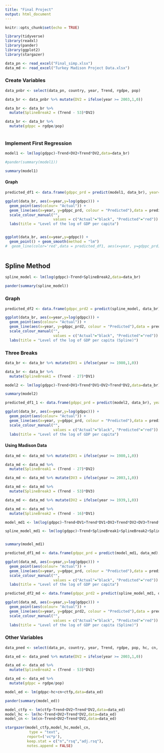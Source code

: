 ```yaml
---
title: "Final Project"
output: html_document
---
```


```r
knitr::opts_chunk$set(echo = TRUE)
```

```r
library(tidyverse)
library(readxl)
library(pander)
library(ggplot2)
library(stargazer)

data_pn <- read_excel("Final_simp.xlsx")
data_md <- read_excel("Turkey Madison Project Data.xlsx")
```

### Create Variables
```r
data_pnbr <- select(data_pn, country, year, Trend, rgdpe, pop)

data_br <- data_pnbr %>% mutate(DV2 = ifelse(year >= 2003,1,0))

data_br <- data_br %>%
  mutate(SplineBreak2 = (Trend - 53)*DV2)

data_br <- data_br %>%
  mutate(gdppc = rgdpe/pop)
  
```

### Implement First Regression
```r
model1 <- lm(log(gdppc)~Trend+DV2+Trend*DV2,data=data_br)

#pander(summary(model1))

summary(model1)
```

#### Graph
```r
predicted_df1 <- data.frame(gdppc_prd = predict(model1, data_br), year=data_br$year)

ggplot(data_br, aes(x=year,y=log(gdppc))) +
  geom_point(aes(colour= "Actual")) +
  geom_line(aes(x=year, y=gdppc_prd, colour = "Predicted"),data = predicted_df1) +
  scale_colour_manual("",
                      values = c("Actual"="black", "Predicted"="red")) +
  labs(title = "Level of the log of GDP per capita")


ggplot(data_br, aes(x=year,y=gdppc)) +
  geom_point() + geom_smooth(method = "lm")
#  geom_line(color='red',data = predicted_df1, aes(x=year, y=gdppc_prd))
  
```

## Spline Method
```r
spline_model <- lm(log(gdppc)~Trend+SplineBreak2,data=data_br)

pander(summary(spline_model))
```

### Graph
```r
predicted_df2 <- data.frame(gdppc_prd2 = predict(spline_model, data_br), year=data_br$year)

ggplot(data_br, aes(x=year,y=log(gdppc))) +
  geom_point(aes(colour= "Actual")) +
  geom_line(aes(x=year, y=gdppc_prd2, colour = "Predicted"),data = predicted_df2) +
  scale_colour_manual("",
                      values = c("Actual"="black", "Predicted"="red")) +
  labs(title = "Level of the log of GDP per capita (Spline)")

```

### Three Breaks
```r
data_br <- data_br %>% mutate(DV1 = ifelse(year >= 1980,1,0))

data_br <- data_br %>%
  mutate(SplineBreak1 = (Trend - 27)*DV1)

model2 <- lm(log(gdppc)~Trend+DV1+Trend*DV1+DV2+Trend*DV2,data=data_br)

summary(model2)

predicted_df1_1 <- data.frame(gdppc_prd = predict(model2, data_br), year=data_br$year)

ggplot(data_br, aes(x=year,y=log(gdppc))) +
  geom_point(aes(colour= "Actual")) +
  geom_line(aes(x=year, y=gdppc_prd, colour = "Predicted"),data = predicted_df1_1) +
  scale_colour_manual("",
                      values = c("Actual"="black", "Predicted"="red")) +
  labs(title = "Level of the log of GDP per capita")

```

#### Using Madison Data
```r
data_md <- data_md %>% mutate(DV1 = ifelse(year >= 1980,1,0))

data_md <- data_md %>%
  mutate(SplineBreak1 = (Trend - 27)*DV2)

data_md <- data_md %>% mutate(DV3 = ifelse(year >= 2003,1,0))

data_md <- data_md %>%
  mutate(SplineBreak3 = (Trend - 53)*DV3)

data_md <- data_md %>% mutate(DV2 = ifelse(year >= 1939,1,0))

data_md <- data_md %>%
  mutate(SplineBreak2 = (Trend - 16)*DV1)

model_md1 <- lm(log(gdppc)~Trend+DV1+Trend*DV1+DV2+Trend*DV2+DV3+Trend*DV3,data=data_md)

spline_model_md1 <- lm(log(gdppc)~Trend+SplineBreak1+SplineBreak2+SplineBreak3,data=data_md)


summary(model_md1)

predicted_df1_md <- data.frame(gdppc_prd = predict(model_md1, data_md), year=data_md$year)

ggplot(data_md, aes(x=year,y=log(gdppc))) +
  geom_point(aes(colour= "Actual")) +
  geom_line(aes(x=year, y=gdppc_prd, colour = "Predicted"),data = predicted_df1_md) +
  scale_colour_manual("",
                      values = c("Actual"="black", "Predicted"="red")) +
  labs(title = "Level of the log of GDP per capita")

predicted_df2_md <- data.frame(gdppc_prd2 = predict(spline_model_md1, data_md), year=data_md$year)

ggplot(data_md, aes(x=year,y=log(gdppc))) +
  geom_point(aes(colour= "Actual")) +
  geom_line(aes(x=year, y=gdppc_prd2, colour = "Predicted"),data = predicted_df2_md) +
  scale_colour_manual("",
                      values = c("Actual"="black", "Predicted"="red")) +
  labs(title = "Level of the log of GDP per capita (Spline)")
```

### Other Variables
```r
data_pned <- select(data_pn, country, year, Trend, rgdpe, pop, hc, cn, ctfp)

data_ed <- data_pned %>% mutate(DV2 = ifelse(year >= 2003,1,0))

data_ed <- data_ed %>%
  mutate(SplineBreak2 = (Trend - 53)*DV2)

data_ed <- data_ed %>%
  mutate(gdppc = rgdpe/pop)
```

```r
model_ed <- lm(gdppc~hc+cn+ctfp,data=data_ed)

pander(summary(model_ed))
```

```r
model_ctfp <- lm(ctfp~Trend+DV2+Trend*DV2,data=data_ed)
model_hc <- lm(hc~Trend+DV2+Trend*DV2,data=data_ed)
model_cn <- lm(cn~Trend+DV2+Trend*DV2,data=data_ed)

stargazer(model_ctfp,model_hc,model_cn,
           type = "text", 
          report=('vc*p'),
          keep.stat = c("n","rsq","adj.rsq"), 
          notes.append = FALSE)
```
